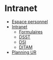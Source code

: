 # Intranet

* [Espace personnel](https://espace-perso.cirad.fr/user/sschmitt)
* [Intranet](https://intranet.cirad.fr/acces-direct)
    * [Formulaires](https://intranet-drh.cirad.fr/outils/formulaires)
    * [DSST](https://intranet-dsst.cirad.fr/)
    * [DSI](https://intranet-dsi.cirad.fr/)
    * [DITAM](https://intranet-ditam.cirad.fr/fonctionnement-sur-les-centres)
* [Planning UR](https://docs.google.com/spreadsheets/d/1Ma-GRtZf3jj_7qvlsXFMGT7b8rlXZBELW3Jqalqs1XI/edit#gid=1441240739)
